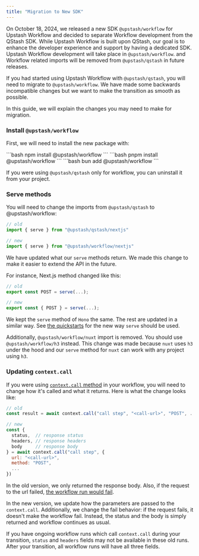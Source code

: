 ```yaml
---
title: "Migration to New SDK"
---
```


On October 18, 2024, we released a new SDK `@upstash/workflow` for Upstash Workflow and decided to separate Workflow development from the QStash SDK. While Upstash Workflow is built upon QStash, our goal is to enhance the developer experience and support by having a dedicated SDK.
Upstash Workflow development will take place in `@upstash/workflow`. and Workflow related imports will be removed from `@upstash/qstash` in future releases.

If you had started using Upstash Workflow with `@upstash/qstash`, you will
need to migrate to `@upstash/workflow`. We have made some backwards incompatible changes but we
want to make the transition as smooth as possible.

In this guide, we will explain the changes you may need to make for migration.

### Install `@upstash/workflow`

First, we will need to install the new package with:

<Tabs>
  <Tab title="npm">
  ```bash
  npm install @upstash/workflow
  ```
  </Tab>
  <Tab title="pnpm">
  ```bash
  pnpm install @upstash/workflow
  ```
  </Tab>
  <Tab title="bun">
  ```bash
  bun add @upstash/workflow
  ```
  </Tab>
</Tabs>


If you were using `@upstash/qstash` only for workflow, you can uninstall it from your project.

### Serve methods

You will need to change the imports from `@upstash/qstash` to @upstash/workflow:

```ts
// old
import { serve } from "@upstash/qstash/nextjs"

// new 
import { serve } from "@upstash/workflow/nextjs"
```

We have updated what our `serve` methods return. We made this change to make it
easier to extend the API in the future.

For instance, Next.js method changed like this:

```javascript
// old
export const POST = serve(...);

// new
export const { POST } = serve(...);
```

We kept the `serve` method of `Hono` the same. The rest are updated in a similar way.
See [the quickstarts](/qstash/workflow/quickstarts/platforms) for the new way `serve`
should be used.

Additionally, `@upstash/workflow/nuxt` import is removed. You should use `@upstash/workflow/h3`
instead. This change was made because `nuxt` uses `h3` under the hood and our `serve` method
for `nuxt` can work with any project using `h3`.

### Updating `context.call`

If you were using [`context.call` method](/qstash/workflow/basics/context#context-call) in your workflow, you will need to change
how it's called and what it returns. Here is what the change looks like:

```javascript
// old
const result = await context.call("call step", "<call-url>", "POST", ...)

// new
const {
  status,  // response status
  headers, // response headers
  body     // response body
} = await context.call("call step", {
  url: "<call-url>",
  method: "POST",
  ...
})
```

In the old version, we only returned the response body. Also, if the request
to the url failed, [the workflow run would fail](/qstash/workflow/howto/failures).

In the new version, we update how the parameters are passed to the `context.call`.
Additionally, we change the fail behavior: if the request fails, it doesn't make the
workflow fail. Instead, the status and the body is simply returned and workflow
continues as usual.

If you have ongoing workflow runs which call `context.call` during your transition,
`status` and `headers` fields may not be available in these old runs. After your
transition, all workflow runs will have all three fields.
